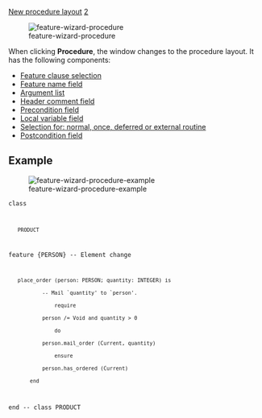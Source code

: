 [[Property:title|New procedure layout]]
[[Property:weight|2]]
<div>  [[Image:feature-wizard-procedure]]  </div>
When clicking '''Procedure''', the window changes to the procedure layout. It has the following components: 
*  [[Feature clauses|Feature clause selection]]  
*  [[Name field|Feature name field]]  
*  [[Argument list|Argument list]]  
*  [[Header comment|Header comment field]]  
*  [[Precondition|Precondition field]]  
*  [[Local variable|Local variable field]]  
*  [[Feature body|Selection for: normal, once, deferred or external routine]]  
*  [[Postcondition|Postcondition field]]  

==Example==
<div>  [[Image:feature-wizard-procedure-example]]  </div>
<code>class
	PRODUCT

feature {PERSON} -- Element change

	place_order (person: PERSON; quantity: INTEGER) is
			-- Mail `quantity' to `person'.
        		require
  			person /= Void and quantity > 0
        		do
			person.mail_order (Current, quantity)
        		ensure
			person.has_ordered (Current)
		end

end -- class PRODUCT</code>




